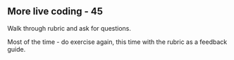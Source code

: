 ## More live coding - 45

Walk through rubric and ask for questions.

Most of the time - do exercise again, this time with the rubric as a feedback guide.

